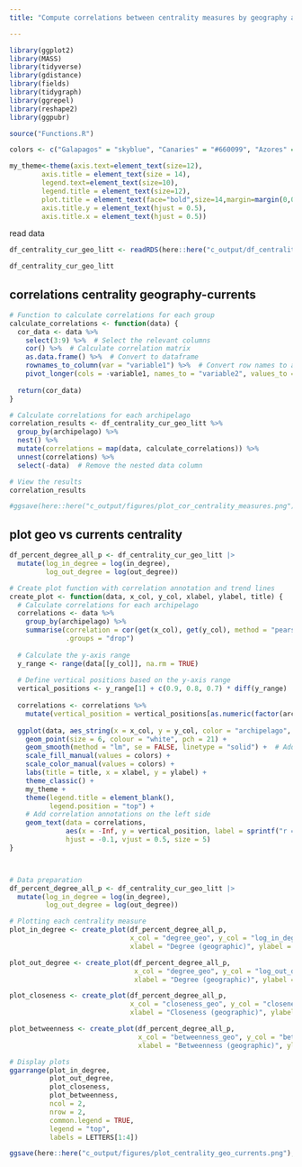```yaml
---
title: "Compute correlations between centrality measures by geography and ocean currents"

---
```


```r
library(ggplot2)
library(MASS)
library(tidyverse) 
library(gdistance)
library(fields)
library(tidygraph)
library(ggrepel)
library(reshape2)
library(ggpubr)

source("Functions.R")
```


```r
colors <- c("Galapagos" = "skyblue", "Canaries" = "#660099", "Azores" = "lightcoral")

my_theme<-theme(axis.text=element_text(size=12),
        axis.title = element_text(size = 14),
        legend.text=element_text(size=10),
        legend.title = element_text(size=12),
        plot.title = element_text(face="bold",size=14,margin=margin(0,0,20,0),hjust = 0.5),
        axis.title.y = element_text(hjust = 0.5),
        axis.title.x = element_text(hjust = 0.5))
```


read data

```r
df_centrality_cur_geo_litt <- readRDS(here::here("c_output/df_centrality_cur_geo_litt.rds"))

df_centrality_cur_geo_litt
```

## correlations centrality geography-currents


```r


# Function to calculate correlations for each group
calculate_correlations <- function(data) {
  cor_data <- data %>%
    select(3:9) %>%  # Select the relevant columns
    cor() %>%  # Calculate correlation matrix
    as.data.frame() %>%  # Convert to dataframe
    rownames_to_column(var = "variable1") %>%  # Convert row names to a column
    pivot_longer(cols = -variable1, names_to = "variable2", values_to = "correlation")  # Reshape to long format
  
  return(cor_data)
}

# Calculate correlations for each archipelago
correlation_results <- df_centrality_cur_geo_litt %>%
  group_by(archipelago) %>%
  nest() %>%
  mutate(correlations = map(data, calculate_correlations)) %>%
  unnest(correlations) %>%
  select(-data)  # Remove the nested data column

# View the results
correlation_results

#ggsave(here::here("c_output/figures/plot_cor_centrality_measures.png"), height = 5, width = 6)
```


## plot geo vs currents centrality

```r
df_percent_degree_all_p <- df_centrality_cur_geo_litt |> 
  mutate(log_in_degree = log(in_degree),
         log_out_degree = log(out_degree))
```


```r

# Create plot function with correlation annotation and trend lines
create_plot <- function(data, x_col, y_col, xlabel, ylabel, title) {
  # Calculate correlations for each archipelago
  correlations <- data %>%
    group_by(archipelago) %>%
    summarise(correlation = cor(get(x_col), get(y_col), method = "pearson"),
              .groups = "drop")
  
  # Calculate the y-axis range
  y_range <- range(data[[y_col]], na.rm = TRUE)
  
  # Define vertical positions based on the y-axis range
  vertical_positions <- y_range[1] + c(0.9, 0.8, 0.7) * diff(y_range)
  
  correlations <- correlations %>%
    mutate(vertical_position = vertical_positions[as.numeric(factor(archipelago, levels = c("Galapagos", "Canaries", "Azores")))])
  
  ggplot(data, aes_string(x = x_col, y = y_col, color = "archipelago", fill = "archipelago")) +
    geom_point(size = 6, colour = "white", pch = 21) +
    geom_smooth(method = "lm", se = FALSE, linetype = "solid") +  # Add regression lines
    scale_fill_manual(values = colors) +
    scale_color_manual(values = colors) +
    labs(title = title, x = xlabel, y = ylabel) +
    theme_classic() +
    my_theme +
    theme(legend.title = element_blank(),
          legend.position = "top") +
    # Add correlation annotations on the left side
    geom_text(data = correlations, 
              aes(x = -Inf, y = vertical_position, label = sprintf("r = %.2f", correlation), color = archipelago),
              hjust = -0.1, vjust = 0.5, size = 5)
}



# Data preparation
df_percent_degree_all_p <- df_centrality_cur_geo_litt |> 
  mutate(log_in_degree = log(in_degree),
         log_out_degree = log(out_degree))

# Plotting each centrality measure
plot_in_degree <- create_plot(df_percent_degree_all_p, 
                              x_col = "degree_geo", y_col = "log_in_degree", title = "",
                              xlabel = "Degree (geographic)", ylabel = "log(In-degree) (currents)")

plot_out_degree <- create_plot(df_percent_degree_all_p, 
                               x_col = "degree_geo", y_col = "log_out_degree", title = "",
                               xlabel = "Degree (geographic)", ylabel = "log(Out-degree) (currents)")

plot_closeness <- create_plot(df_percent_degree_all_p, 
                              x_col = "closeness_geo", y_col = "closeness", title = "",
                              xlabel = "Closeness (geographic)", ylabel = "Closeness (currents)")

plot_betweenness <- create_plot(df_percent_degree_all_p, 
                                x_col = "betweenness_geo", y_col = "betweenness", title = "",
                                xlabel = "Betweenness (geographic)", ylabel = "Betweenness (currents)")

# Display plots
ggarrange(plot_in_degree, 
          plot_out_degree, 
          plot_closeness, 
          plot_betweenness, 
          ncol = 2, 
          nrow = 2,
          common.legend = TRUE,
          legend = "top",
          labels = LETTERS[1:4])

ggsave(here::here("c_output/figures/plot_centrality_geo_currents.png"), height = 9, width = 9.3)
```